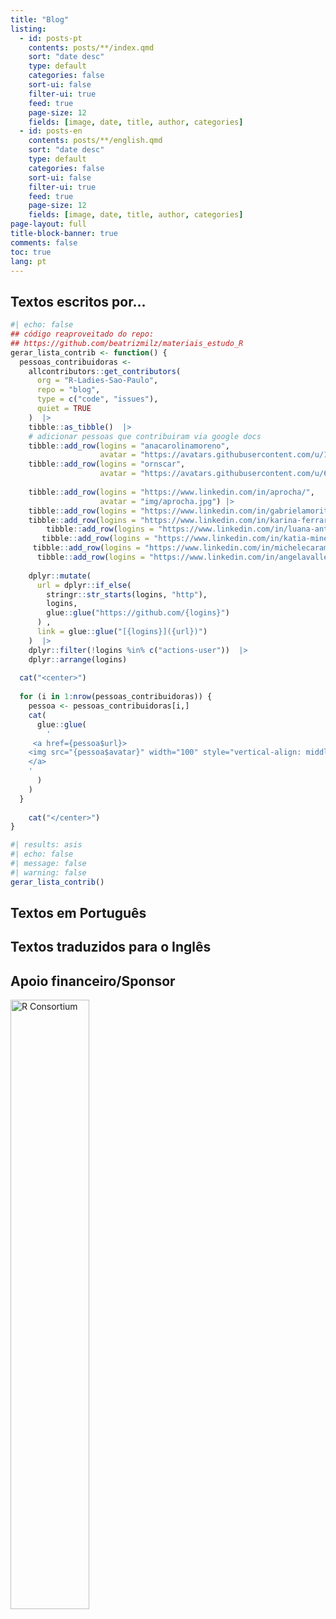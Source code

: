 ```yaml
---
title: "Blog"
listing:
  - id: posts-pt
    contents: posts/**/index.qmd
    sort: "date desc"
    type: default
    categories: false
    sort-ui: false
    filter-ui: true
    feed: true
    page-size: 12
    fields: [image, date, title, author, categories]  
  - id: posts-en
    contents: posts/**/english.qmd
    sort: "date desc"
    type: default
    categories: false
    sort-ui: false
    filter-ui: true
    feed: true
    page-size: 12
    fields: [image, date, title, author, categories]      
page-layout: full
title-block-banner: true
comments: false
toc: true
lang: pt
---
```


## Textos escritos por...

```r
#| echo: false
## código reaproveitado do repo: 
## https://github.com/beatrizmilz/materiais_estudo_R
gerar_lista_contrib <- function() {
  pessoas_contribuidoras <-
    allcontributors::get_contributors(
      org = "R-Ladies-Sao-Paulo",
      repo = "blog",
      type = c("code", "issues"),
      quiet = TRUE
    )  |>
    tibble::as_tibble()  |>
    # adicionar pessoas que contribuiram via google docs
    tibble::add_row(logins = "anacarolinamoreno",
                    avatar = "https://avatars.githubusercontent.com/u/13514467?v=4") |>
    tibble::add_row(logins = "ornscar",
                    avatar = "https://avatars.githubusercontent.com/u/62913147?v=4") |>
    
    tibble::add_row(logins = "https://www.linkedin.com/in/aprocha/",
                    avatar = "img/aprocha.jpg") |>
    tibble::add_row(logins = "https://www.linkedin.com/in/gabrielamorita/", avatar = "img/gabriela-morita.jpg") |>
    tibble::add_row(logins = "https://www.linkedin.com/in/karina-ferrara-barros/", avatar = "img/karina-ferrara.jpg") |>
        tibble::add_row(logins = "https://www.linkedin.com/in/luana-antunes-alexandre-aa572b48/", avatar = "img/luana-antunes.jpg") |>
       tibble::add_row(logins = "https://www.linkedin.com/in/katia-mine-kem2710/", avatar = "img/katia-mine.jpg") |>
     tibble::add_row(logins = "https://www.linkedin.com/in/michelecaramigo/", avatar = "img/michele-caramigo.jpg") |>
      tibble::add_row(logins = "https://www.linkedin.com/in/angelavalle/", avatar = "img/angela-valle.jpg") |>
    
    dplyr::mutate(
      url = dplyr::if_else(
        stringr::str_starts(logins, "http"),
        logins,
        glue::glue("https://github.com/{logins}")
      ) ,
      link = glue::glue("[{logins}]({url})")
    )  |>
    dplyr::filter(!logins %in% c("actions-user"))  |>
    dplyr::arrange(logins)
  
  cat("<center>")
  
  for (i in 1:nrow(pessoas_contribuidoras)) {
    pessoa <- pessoas_contribuidoras[i,]
    cat(
      glue::glue(
        '
     <a href={pessoa$url}>
    <img src="{pessoa$avatar}" width="100" style="vertical-align: middle; border-radius: 50%;">
    </a>
    '
      )
    )
  }
  
    cat("</center>")
}
```

```r
#| results: asis
#| echo: false
#| message: false
#| warning: false
gerar_lista_contrib()
```

## Textos em Português

::: {#posts-pt}
:::

## Textos traduzidos para o Inglês

::: {#posts-en}
:::

## Apoio financeiro/Sponsor

[![R Consortium](https://www.r-consortium.org/wp-content/uploads/sites/13/2016/09/RConsortium_Horizontal_Pantone.png){fig-alt="R Consortium Logo" fig-align="center" width="50%"}](https://www.r-consortium.org/all-projects/r-user-group-support-program)
